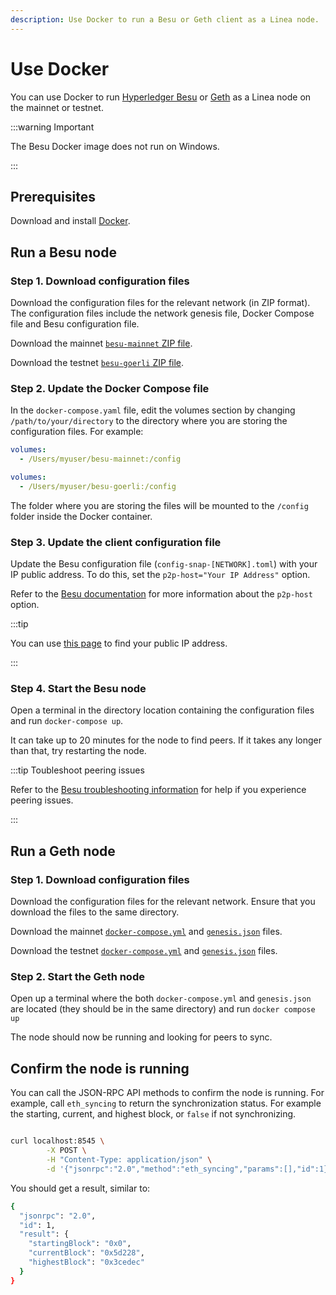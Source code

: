```yaml
---
description: Use Docker to run a Besu or Geth client as a Linea node.
---
```



# Use Docker

You can use Docker to run [Hyperledger Besu](https://besu.hyperledger.org/) or [Geth](https://geth.ethereum.org/) as
a Linea node on the mainnet or testnet. 

:::warning Important

The Besu Docker image does not run on Windows.

:::

## Prerequisites

Download and install [Docker](https://www.docker.com/products/docker-desktop/).

## Run a Besu node

### Step 1. Download configuration files

Download the configuration files for the relevant network (in ZIP format). The configuration files include the network genesis file,
Docker Compose file and Besu configuration file.

<Tabs groupId="networks" className="my-tabs">
  <TabItem value="mainnet" label="Mainnet">
  
  Download the mainnet [`besu-mainnet` ZIP file](/files/besu/besu-mainnet.zip).
  
  </TabItem>
  <TabItem value="testnet" label="Testnet">
  
  Download the testnet [`besu-goerli` ZIP file](/files/besu/besu-goerli.zip).
  
  </TabItem>
</Tabs>

### Step 2. Update the Docker Compose file

In the `docker-compose.yaml` file, edit the volumes section by changing `/path/to/your/directory` to the
directory where you are storing the configuration files. For example:

<Tabs groupId="networks" className="my-tabs">
  <TabItem value="mainnet" label="Mainnet">
  
  ```yaml
  volumes:
    - /Users/myuser/besu-mainnet:/config
  ```
  
  </TabItem>
  <TabItem value="testnet" label="Testnet">
  
  ```yaml
  volumes:
    - /Users/myuser/besu-goerli:/config
  ```
  
  </TabItem>
</Tabs>

The folder where you are storing the files will be mounted to the `/config` folder inside the Docker container.

### Step 3. Update the client configuration file

Update the Besu configuration file (`config-snap-[NETWORK].toml`) with your IP public address. To do this, set
the `p2p-host="Your IP Address"` option.

Refer to the [Besu documentation](https://besu.hyperledger.org/public-networks/reference/cli/options#p2p-host) for more
information about the `p2p-host` option.

:::tip

You can use [this page](https://www.whatismyip.com/) to find your public IP address.

:::

### Step 4. Start the Besu node

Open a terminal in the directory location containing the configuration files and run `docker-compose up`. 

It can take up to 20 minutes for the node to find peers. If it takes any longer than that, try restarting the node.

:::tip Toubleshoot peering issues

Refer to the [Besu troubleshooting information](https://besu.hyperledger.org/public-networks/how-to/troubleshoot/peering)
for help if you experience peering issues.   

:::

## Run a Geth node

### Step 1. Download configuration files

Download the configuration files for the relevant network. Ensure that you download the files to the same directory.

<Tabs groupId="networks" className="my-tabs">
  <TabItem value="mainnet" label="Mainnet">
  
  Download the mainnet [`docker-compose.yml`](pathname:///files/docker-compose.yml) and [`genesis.json`](pathname:///files/genesis.json)
  files.
  
  </TabItem>
  <TabItem value="testnet" label="Testnet">
  
  Download the testnet [`docker-compose.yml`](pathname:///files//testnet/docker-compose.yml) and [`genesis.json`](pathname:///files/testnet/genesis.json)
  files.
  
  </TabItem>
</Tabs>

### Step 2. Start the Geth node

Open up a terminal where the both `docker-compose.yml` and `genesis.json` are located (they should be in the same directory)
and run `docker compose up`

The node should now be running and looking for peers to sync.

## Confirm the node is running

You can call the JSON-RPC API methods to confirm the node is running. For example, call `eth_syncing` to return the
synchronization status. For example the starting, current, and highest block, or `false` if not synchronizing.

```bash

curl localhost:8545 \
        -X POST \
        -H "Content-Type: application/json" \
        -d '{"jsonrpc":"2.0","method":"eth_syncing","params":[],"id":1}'

```

You should get a result, similar to:

```bash
{
  "jsonrpc": "2.0",
  "id": 1,
  "result": {
    "startingBlock": "0x0",
    "currentBlock": "0x5d228",
    "highestBlock": "0x3cedec"
  }
}
```